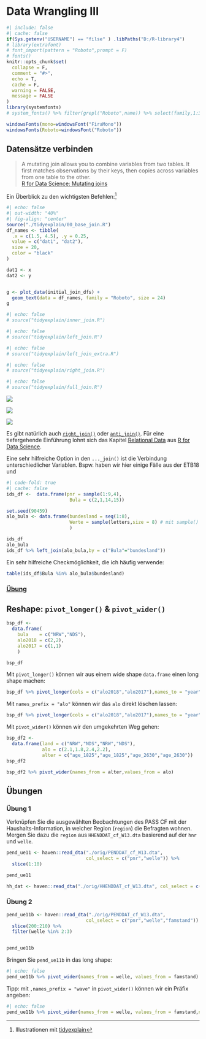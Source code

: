 # Data Wrangling III {#wrang3}

```r
#| include: false
#| cache: false
if(Sys.getenv("USERNAME") == "filse" ) .libPaths("D:/R-library4") 
# library(extrafont)
# font_import(pattern = "Roboto",prompt = F)
# fonts()
knitr::opts_chunk$set(
  collapse = F,
  comment = "#>",
  echo = T,
  cache = F,
  warning = FALSE,
  message = FALSE
)
library(systemfonts)
# system_fonts() %>% filter(grepl("Roboto",name)) %>% select(family,1:3)

windowsFonts(mono=windowsFont("FiraMono"))
windowsFonts(Roboto=windowsFont("Roboto"))
```


## Datensätze verbinden {#join}

> A mutating join allows you to combine variables from two tables. It first matches observations by their keys, then copies across variables from one table to the other.  
[R for Data Science: Mutating joins](http://r4ds.had.co.nz/relational-data.html#mutating-joins)


Ein Überblick zu den wichtigsten Befehlen:[^tdyref]

[^tdyref]: Illustrationen mit [tidyexplain](https://github.com/gadenbuie/tidyexplain)

```r
#| echo: false
#| out-width: "40%"
#| fig-align: "center"
source("./tidyexplain/00_base_join.R")
df_names <- tibble(
  .x = c(1.5, 4.5), .y = 0.25,
  value = c("dat1", "dat2"),
  size = 20,
  color = "black"
)

dat1 <- x
dat2 <- y


g <- plot_data(initial_join_dfs) +
  geom_text(data = df_names, family = "Roboto", size = 24) 
g
```

<!-- <img src="pic/static/png/original-dfs.png" width="480px" /> -->

```r
#| echo: false
# source("tidyexplain/inner_join.R")
```
```r
#| echo: false
# source("tidyexplain/left_join.R")
```
```r
#| echo: false
# source("tidyexplain/left_join_extra.R")
```
```r
#| echo: false
# source("tidyexplain/right_join.R")
```
```r
#| echo: false
# source("tidyexplain/full_join.R")
```


::: {layout-ncol=3}
![](pic/inner-join.gif)

![](pic/left-join-extra.gif)

![](pic/full-join.gif) 
:::

Es gibt natürlich auch [`right_join()`](https://dplyr.tidyverse.org/reference/mutate-joins.html)  oder [`anti_join()`](https://dplyr.tidyverse.org/reference/filter-joins.html). 
Für eine tiefergehende Einführung lohnt sich das Kapitel [Relational Data](https://r4ds.had.co.nz/relational-data.html#relational-data) aus [R for Data Science](https://r4ds.had.co.nz/).


Eine sehr hilfreiche Option in den `..._join()` ist die Verbindung unterschiedlicher Variablen.
Bspw. haben wir hier einige Fälle aus der ETB18 und 

```r
#| code-fold: true
#| cache: false
ids_df <-  data.frame(pnr = sample(1:9,4),
                       Bula = c(2,1,14,15))

set.seed(90459)
alo_bula <- data.frame(bundesland = seq(1:8),
                       Werte = sample(letters,size = 8) # mit sample() kann eine zufällige Auswahl getroffen werden 
                       )
```

```r
ids_df
alo_bula
ids_df %>% left_join(alo_bula,by = c("Bula"="bundesland"))
```

Ein sehr hilfreiche Checkmöglichkeit, die ich häufig verwende:
```r
table(ids_df$Bula %in% alo_bula$bundesland)
```


### [Übung](#join_ue)

## Reshape: `pivot_longer()` & `pivot_wider()`

```r
bsp_df <- 
  data.frame(
    bula    = c("NRW","NDS"),
    alo2018 = c(2,2),
    alo2017 = c(1,1)
    )

bsp_df
```

Mit `pivot_longer()` können wir aus einem wide shape `data.frame` einen long shape machen:

```r
bsp_df %>% pivot_longer(cols = c("alo2018","alo2017"),names_to = "year",values_to = "alo")
```

Mit `names_prefix = "alo"` können wir das `alo` direkt löschen lassen:

```r
bsp_df %>% pivot_longer(cols = c("alo2018","alo2017"),names_to = "year",values_to = "alo",names_prefix = "alo")
```

Mit `pivot_wider()` können wir den umgekehrten Weg gehen:
```r
bsp_df2 <- 
  data.frame(land = c("NRW","NDS","NRW","NDS"),
             alo = c(2.1,1.8,2.4,2.2),
             alter = c("age_1825","age_1825","age_2630","age_2630"))
bsp_df2
```

```r
bsp_df2 %>% pivot_wider(names_from = alter,values_from = alo)
```


## Übungen

### Übung 1 {#join_ue}
Verknüpfen Sie die ausgewählten Beobachtungen des PASS CF mit der Haushalts-Information, in welcher Region (`region`) die Befragten wohnen.
Mergen Sie dazu  die `region` aus `HHENDDAT_cf_W13.dta` basierend auf der `hnr` und `welle`.

```r
pend_ue11 <- haven::read_dta("./orig/PENDDAT_cf_W13.dta",
                             col_select = c("pnr","welle")) %>%
  slice(1:10)

pend_ue11

hh_dat <- haven::read_dta("./orig/HHENDDAT_cf_W13.dta", col_select = c("hnr","welle","region"))
```




### Übung 2 {#pivot_ue}

```r
pend_ue11b <- haven::read_dta("./orig/PENDDAT_cf_W13.dta",
                             col_select = c("pnr","welle","famstand")) %>%
  slice(200:210) %>% 
  filter(welle %in% 2:3)


pend_ue11b
```

Bringen Sie `pend_ue11b` in das long shape:

```r
#| echo: false
pend_ue11b %>% pivot_wider(names_from = welle, values_from = famstand)
```

Tipp: mit `,names_prefix = "wave"` in `pivot_wider()` können wir ein Präfix angeben:
```r
#| echo: false
pend_ue11b %>% pivot_wider(names_from = welle, values_from = famstand,names_prefix = "wave")
```


